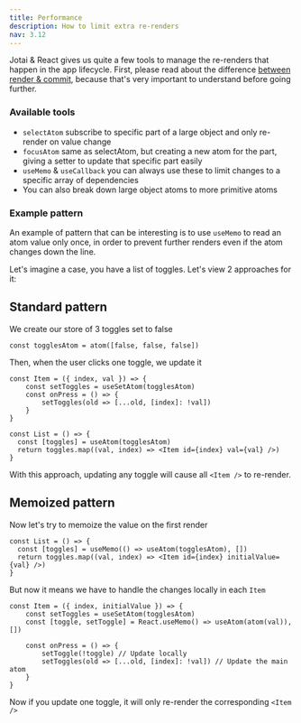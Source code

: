 ```yaml
---
title: Performance
description: How to limit extra re-renders
nav: 3.12
---
```


Jotai & React gives us quite a few tools to manage the re-renders that happen in the app lifecycle. 
First, please read about the difference [between render & commit](https://reactjs.org/blog/2018/09/10/introducing-the-react-profiler.html#browsing-commits), because that's very important to understand before going further.

### Available tools

- `selectAtom` subscribe to specific part of a large object and only re-render on value change
- `focusAtom` same as selectAtom, but creating a new atom for the part, giving a setter to update that specific part easily
- `useMemo` & `useCallback` you can always use these to limit changes to a specific array of dependencies
- You can also break down large object atoms to more primitive atoms

### Example pattern

An example of pattern that can be interesting is to use `useMemo` to read an atom value only once, in order to prevent further renders even if the atom changes down the line.

Let's imagine a case, you have a list of toggles. Let's view 2 approaches for it:

## Standard pattern

We create our store of 3 toggles set to false

```tsx
const togglesAtom = atom([false, false, false])
```

Then, when the user clicks one toggle, we update it

```tsx
const Item = ({ index, val }) => {
	const setToggles = useSetAtom(togglesAtom)
	const onPress = () => {
		setToggles(old => [...old, [index]: !val])
	}
}

const List = () => {
  const [toggles] = useAtom(togglesAtom)
  return toggles.map((val, index) => <Item id={index} val={val} />)
}
```

With this approach, updating any toggle will cause all `<Item />` to re-render.

## Memoized pattern

Now let's try to memoize the value on the first render

```tsx
const List = () => {
  const [toggles] = useMemo(() => useAtom(togglesAtom), [])
  return toggles.map((val, index) => <Item id={index} initialValue={val} />)
}
```

But now it means we have to handle the changes locally in each `Item`

```tsx
const Item = ({ index, initialValue }) => {
	const setToggles = useSetAtom(togglesAtom)
	const [toggle, setToggle] = React.useMemo() => useAtom(atom(val)), [])

	const onPress = () => {
		setToggle(!toggle) // Update locally
		setToggles(old => [...old, [index]: !val]) // Update the main atom
	}
}
```

Now if you update one toggle, it will only re-render the corresponding `<Item />`